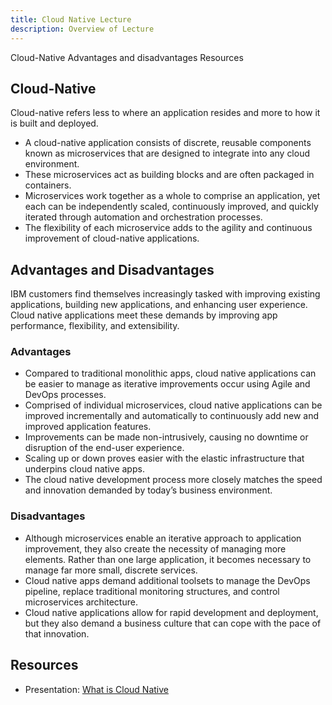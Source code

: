 ```yaml
---
title: Cloud Native Lecture
description: Overview of Lecture
---
```


<AnchorLinks>
  <AnchorLink>Cloud-Native</AnchorLink>
  <AnchorLink>Advantages and disadvantages</AnchorLink>
  <AnchorLink>Resources</AnchorLink>
</AnchorLinks>

## Cloud-Native

Cloud-native refers less to where an application resides and more to how
it is built and deployed.

-   A cloud-native application consists of discrete, reusable components
    known as microservices that are designed to integrate into any cloud
    environment.
-   These microservices act as building blocks and are often packaged in
    containers.
-   Microservices work together as a whole to comprise an application,
    yet each can be independently scaled, continuously improved, and
    quickly iterated through automation and orchestration processes.
-   The flexibility of each microservice adds to the agility and
    continuous improvement of cloud-native applications.

## Advantages and Disadvantages

IBM customers find themselves increasingly tasked with improving existing applications, building new applications, and enhancing user experience.
Cloud native applications meet these demands by improving app performance, flexibility, and extensibility.

### Advantages

- Compared to traditional monolithic apps, cloud native applications can be easier to manage as iterative improvements occur using Agile and DevOps processes.
- Comprised of individual microservices, cloud native applications can be improved incrementally and automatically to continuously add new and improved application features.
- Improvements can be made non-intrusively, causing no downtime or disruption of the end-user experience.
- Scaling up or down proves easier with the elastic infrastructure that underpins cloud native apps.
- The cloud native development process more closely matches the speed and innovation demanded by today’s business environment.

### Disadvantages

- Although microservices enable an iterative approach to application improvement, they also create the necessity of managing more elements. Rather than one large application, it becomes necessary to manage far more small, discrete services.
- Cloud native apps demand additional toolsets to manage the DevOps pipeline, replace traditional monitoring structures, and control microservices architecture.
- Cloud native applications allow for rapid development and deployment, but they also demand a business culture that can cope with the pace of that innovation.

## Resources

- Presentation: [What is Cloud Native](/slides/01-What-Is-Cloud-Native.pdf)